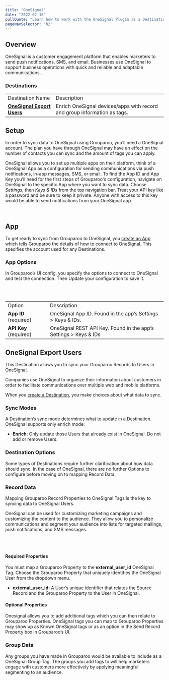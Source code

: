 ```yaml
---
title: "OneSignal"
date: "2022-02-18"
pullQuote: "Learn how to work with the OneSignal Plugin as a Destination in your Grouparoo Reverse ETL pipeline"
pageNavSelector: "h2"
---
```


<PluginDocsLinks plugin="OneSignal" />

## Overview

OneSignal is a customer engagement platform that enables marketers to send push notifications, SMS, and email. Businesses use OneSignal to support business operations with quick and reliable and adaptable communications.

### Destinations

<table className="docTable">
  <tablebody>
    <tr>
      <td>Destination Name</td>
      <td>Description</td>
    </tr>
    <tr>
      <td>
        <a href="#onesignal-export-users">
          <strong>OneSignal Export Users</strong>
        </a>
      </td>
      <td>
        Enrich OneSignal devices/apps with record and group information as tags.
      </td>
    </tr>
  </tablebody>
</table>

## Setup

In order to sync data to OneSignal using Grouparoo, you’ll need a OneSignal account. The plan you have through OneSignal may have an effect on the number of contacts you can sync and the amount of tags you can apply.

OneSignal allows you to set up multiple apps on their platform, think of a OneSignal App as a configuration for sending communications via push notifications, in-app messages, SMS, or email. To find the App ID and App Key you’ll need for the first steps of Grouparoo's configuration, navigate on OneSignal to the specific App where you want to sync data. Choose _Settings_, then _Keys & IDs_ from the top navigation bar. Treat your API key like a password and be sure to keep it private. Anyone with access to this key would be able to send notifications from your OneSignal app.

<ImageInBrowserFrame
  src="/images/docs/integrations/onesignal/setup/setup-1.png"
  alt="OneSignal Setup Guidance"
  width={733}
  height={98}
/>

<br />

## App

To get ready to sync from Grouparoo to OneSignal, you [create an App](https://www.grouparoo.com/docs/config/apps) which tells Grouparoo the details of how to connect to OneSignal. This specifies the account used for any Destinations.

### App Options

In Grouparoo’s UI config, you specify the options to connect to OneSignal and test the connection. Then Update your configuration to save it.

<ImageInBrowserFrame
  src="/images/docs/integrations/onesignal/app/options.png"
  alt="OneSignal App Options"
  width={733}
  height={259}
/>

<br />
<br />

<table className="docTable">
  <tablebody>
    <tr>
      <td>Option</td>
      <td>Description</td>
    </tr>
    <tr>
      <td>
        <strong>App ID</strong> (required)
      </td>
      <td>OneSignal App ID. Found in the app’s Settings > Keys & IDs.</td>
    </tr>
    <tr>
      <td>
        <strong>API Key</strong> (required)
      </td>
      <td>OneSignal REST API Key. Found in the app’s Settings > Keys & IDs</td>
    </tr>
  </tablebody>
</table>

## OneSignal Export Users

This Destination allows you to sync your Grouparoo Records to Users in OneSignal.

Companies use OneSignal to organize their information about customers in order to facilitate communications over multiple web and mobile platforms.

When you [create a Destination](https://www.grouparoo.com/docs/config/destinations), you make choices about what data to sync.

### Sync Modes

A Destination’s sync mode determines what to update in a Destination. OneSignal supports only enrich mode:

- **Enrich**: Only update those Users that already exist in OneSignal. Do not add or remove Users.

### Destination Options

Some types of Destinations require further clarification about how data should sync. In the case of OneSignal, there are no further Options to configure before moving on to mapping Record Data.

### Record Data

Mapping Grouparoo Record Properties to OneSignal Tags is the key to syncing data to OneSignal Users.

OneSignal can be used for customizing marketing campaigns and customizing the content to the audience. They allow you to personalize communications and segment your audience into lists for targeted mailings, push notifications, and SMS messages.

<ImageInBrowserFrame
  src="/images/docs/integrations/onesignal/export-users/properties.png"
  alt="OneSignal Export Users Properties"
  width={733}
  height={550}
/>

<br />
<br />

#### Required Properties

You must map a Grouparoo Property to the **external_user_id** OneSignal Tag. Choose the Grouparoo Property that uniquely identifies the OneSignal User from the dropdown menu.

- **external_user_id:** A User’s unique identifier that relates the Source Record and the Grouparoo Property to the User in OneSignal.

#### Optional Properties

Onesignal allows you to add additional tags which you can then relate to Grouparoo Properties. OneSignal tags you can map to Grouparoo Properties may show up as Known OneSignal tags or as an option in the Send Record Property box in Grouparoo’s UI.

### Group Data

Any groups you have made in Grouparoo would be available to include as a OneSignal Group Tag. The groups you add tags to will help marketers engage with customers more effectively by applying meaningful segmenting to an audience.

<ImageInBrowserFrame
  src="/images/docs/integrations/onesignal/export-users/groups.png"
  alt="OneSignal Export Users Groups"
  width={733}
  height={262}
/>

<br />

<PluginDocsIntegrationNotes plugin="OneSignal" />
